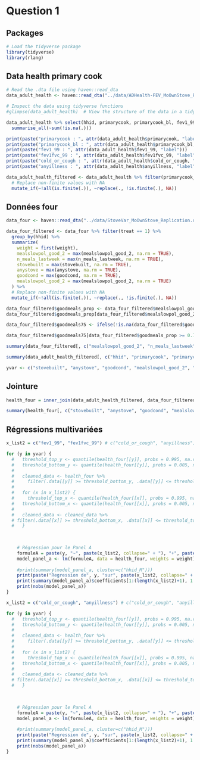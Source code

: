 # Question 1

## Packages

```r
# Load the tidyverse package
library(tidyverse)
library(rlang)
```

## Data health primary cook

```r
# Read the .dta file using haven::read_dta
data_adult_health <- haven::read_dta("../data/ADHealth-FEV_MoOwnStove_Replication.dta")

# Inspect the data using tidyverse functions
#glimpse(data_adult_health)  # View the structure of the data in a tidyverse-friendly format
```

```r
data_adult_health %>% select(hhid, primarycook, primarycook_bl, fev1_99, fev1fvc_99, cold_or_cough, anyillness) %>%
  summarise_all(~sum(!is.na(.)))
```

```r
print(paste("primarycook : ", attr(data_adult_health$primarycook, "label")))
print(paste("primarycook_bl : ", attr(data_adult_health$primarycook_bl, "label")))
print(paste("fev1_99 : ", attr(data_adult_health$fev1_99, "label")))
print(paste("fev1fvc_99 : ", attr(data_adult_health$fev1fvc_99, "label")))
print(paste("cold_or_cough : ", attr(data_adult_health$cold_or_cough, "label")))
print(paste("anyillness : ", attr(data_adult_health$anyillness, "label")))
```

```r
data_adult_health_filtered <- data_adult_health %>% filter(primarycook_bl == 1 | primarycook == 1) %>% select(hhid, primarycook, primarycook_bl, fev1_99, fev1fvc_99, cold_or_cough, anyillness, starts_with("v_mo_control")) %>%
  # Replace non-finite values with NA
  mutate_if(~!all(is.finite(.)), ~replace(., !is.finite(.), NA))
```

## Données four

```r
data_four <- haven::read_dta("../data/StoveVar_MoOwnStove_Replication.dta")
```

```r
data_four_filtered <- data_four %>% filter(treat == 1) %>%
  group_by(hhid) %>%
  summarize(
    weight = first(weight),
    mealslowpol_good_2 = max(mealslowpol_good_2, na.rm = TRUE),
    n_meals_lastweek = max(n_meals_lastweek, na.rm = TRUE),
    stovebuilt = max(stovebuilt, na.rm = TRUE),
    anystove = max(anystove, na.rm = TRUE),
    goodcond = max(goodcond, na.rm = TRUE),
    mealslowpol_good_2 = max(mealslowpol_good_2, na.rm = TRUE)
  ) %>%
  # Replace non-finite values with NA
  mutate_if(~!all(is.finite(.)), ~replace(., !is.finite(.), NA))
```

```r
data_four_filtered$goodmeals_prop <- data_four_filtered$mealslowpol_good_2 / data_four_filtered$n_meals_lastweek
data_four_filtered$goodmeals_prop[data_four_filtered$mealslowpol_good_2 == 0 & data_four_filtered$n_meals_lastweek == 0] <- 0

data_four_filtered$goodmeals75 <- ifelse(!is.na(data_four_filtered$goodmeals_prop), 0, NA)

data_four_filtered$goodmeals75[data_four_filtered$goodmeals_prop >= 0.75 & !is.na(data_four_filtered$goodmeals_prop)] <- 1
```

```r
summary(data_four_filtered[, c("mealslowpol_good_2", "n_meals_lastweek", "stovebuilt", "anystove", "goodcond")])
```

```r
summary(data_adult_health_filtered[, c("hhid", "primarycook", "primarycook_bl", "fev1_99", "fev1fvc_99", "cold_or_cough", "anyillness")])
```

```r
yvar <- c("stovebuilt", "anystove", "goodcond", "mealslowpol_good_2", "goodmeals75")
```

## Jointure

```r
health_four = inner_join(data_adult_health_filtered, data_four_filtered, by="hhid")
```

```r
summary(health_four[, c("stovebuilt", "anystove", "goodcond", "mealslowpol_good_2", "goodmeals75", "hhid", "primarycook", "primarycook_bl", "fev1_99", "fev1fvc_99", "cold_or_cough", "anyillness")])
```

## Régressions multivariées

```r
x_list2 = c("fev1_99", "fev1fvc_99") # c("cold_or_cough", "anyillness")

for (y in yvar) {
  #   threshold_top_y <- quantile(health_four[[y]], probs = 0.995, na.rm = TRUE)
  #   threshold_bottom_y <- quantile(health_four[[y]], probs = 0.005, na.rm = TRUE)
  # 
  #   cleaned_data <- health_four %>%
  #     filter(.data[[y]] >= threshold_bottom_y, .data[[y]] <= threshold_top_y)
  #   
  #   for (x in x_list2) {
  #     threshold_top_x <- quantile(health_four[[x]], probs = 0.995, na.rm = TRUE)
  #   threshold_bottom_x <- quantile(health_four[[x]], probs = 0.005, na.rm = TRUE)
  # 
  #   cleaned_data <- cleaned_data %>%
  # filter(.data[[x]] >= threshold_bottom_x, .data[[x]] <= threshold_top_x)
  #   }
    

    
    # Régression pour le Panel A
    formuleA = paste(y, "~", paste(x_list2, collapse=" + "), "+", paste(grep("^v_mo_control", names(health_four), value = TRUE), collapse = " + "), sep = " ")
    model_panel_a <- lm(formuleA, data = health_four, weights = weight)
  
    #print(summary(model_panel_a, cluster=c("hhid_M")))
    print(paste("Regression de", y, "sur", paste(x_list2, collapse=" + ")))
    print(summary(model_panel_a)$coefficients[1:(length(x_list2)+1), 1:4])
    print(nobs(model_panel_a))
}
```

```r
x_list2 = c("cold_or_cough", "anyillness") # c("cold_or_cough", "anyillness")

for (y in yvar) {
  #   threshold_top_y <- quantile(health_four[[y]], probs = 0.995, na.rm = TRUE)
  #   threshold_bottom_y <- quantile(health_four[[y]], probs = 0.005, na.rm = TRUE)
  # 
  #   cleaned_data <- health_four %>%
  #     filter(.data[[y]] >= threshold_bottom_y, .data[[y]] <= threshold_top_y)
  #   
  #   for (x in x_list2) {
  #     threshold_top_x <- quantile(health_four[[x]], probs = 0.995, na.rm = TRUE)
  #   threshold_bottom_x <- quantile(health_four[[x]], probs = 0.005, na.rm = TRUE)
  # 
  #   cleaned_data <- cleaned_data %>%
  # filter(.data[[x]] >= threshold_bottom_x, .data[[x]] <= threshold_top_x)
  #   }
    

    
    # Régression pour le Panel A
    formuleA = paste(y, "~", paste(x_list2, collapse=" + "), "+", paste(grep("^v_mo_control", names(health_four), value = TRUE), collapse = " + "), sep = " ")
    model_panel_a <- lm(formuleA, data = health_four, weights = weight)
  
    #print(summary(model_panel_a, cluster=c("hhid_M")))
    print(paste("Regression de", y, "sur", paste(x_list2, collapse=" + ")))
    print(summary(model_panel_a)$coefficients[1:(length(x_list2)+1), 1:4])
    print(nobs(model_panel_a))
}
```
